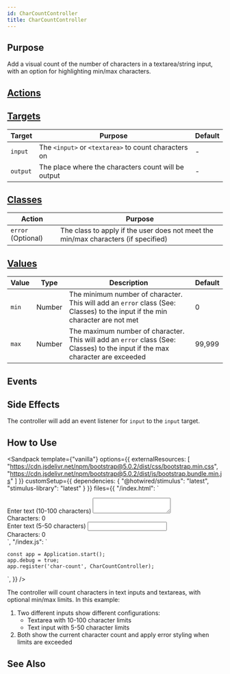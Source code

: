 ```yaml
---
id: CharCountController
title: CharCountController
---
```





## Purpose

Add a visual count of the number of characters in a textarea/string input, with an option for highlighting min/max characters.


## [Actions](https://stimulus.hotwire.dev/reference/actions)
<NoActions/>

## [Targets](https://stimulus.hotwire.dev/reference/targets)

| Target   | Purpose                                              | Default |
|----------|------------------------------------------------------|---------|
| `input`  | The `<input>` or `<textarea>` to count characters on | -       |
| `output` | The place where the characters count will be output  | -       |

## [Classes](https://stimulus.hotwire.dev/reference/classes)

| Action             | Purpose                                                                            |
|--------------------|------------------------------------------------------------------------------------|
| `error` (Optional) | The class to apply if the user does not meet the min/max characters (if specified) |

## [Values](https://stimulus.hotwire.dev/reference/values)

| Value | Type   | Description                                                                                                                   | Default |
|-------|--------|-------------------------------------------------------------------------------------------------------------------------------|---------|
| `min` | Number | The minimum number of character. This will add an `error` class (See: Classes) to the input if the min character are not met  | 0       |
| `max` | Number | The maximum number of character. This will add an `error` class (See: Classes) to the input if the max character are exceeded | 99,999  |

## Events
<NoEvents/>

## Side Effects

The controller will add an event listener for `input` to the `input` target.



## How to Use

<Sandpack
  template={"vanilla"}
  options={{
    externalResources: [
      "https://cdn.jsdelivr.net/npm/bootstrap@5.0.2/dist/css/bootstrap.min.css",
      "https://cdn.jsdelivr.net/npm/bootstrap@5.0.2/dist/js/bootstrap.bundle.min.js"
    ]
  }}
  customSetup={{
    dependencies: {
      "@hotwired/stimulus": "latest",
      "stimulus-library": "latest"
    }
  }}
  files={{
    "/index.html": `<div class="container mt-5">
  <div class="row">
    <div class="col-md-6">
      <div
        data-controller="char-count"
        data-char-count-min-value="10"
        data-char-count-max-value="100"
        data-char-count-error-class="is-invalid"
      >
        <label class="form-label">
          Enter text (10-100 characters)
        </label>
        <textarea
          class="form-control"
          data-char-count-target="input"
        ></textarea>
        <div class="form-text">
          Characters: <span data-char-count-target="output">0</span>
        </div>
      </div>
    </div>
    <div class="col-md-6">
      <div
        data-controller="char-count"
        data-char-count-min-value="5"
        data-char-count-max-value="50"
        data-char-count-error-class="is-invalid"
      >
        <label class="form-label">
          Enter text (5-50 characters)
        </label>
        <input
          type="text"
          class="form-control"
          data-char-count-target="input"
        />
        <div class="form-text">
          Characters: <span data-char-count-target="output">0</span>
        </div>
      </div>
    </div>
  </div>
</div>`,
    "/index.js": `
    
    const app = Application.start();
    app.debug = true;
    app.register('char-count', CharCountController);
`,
  }}
/>

The controller will count characters in text inputs and textareas, with optional min/max limits. In this example:

1. Two different inputs show different configurations:
   - Textarea with 10-100 character limits
   - Text input with 5-50 character limits
2. Both show the current character count and apply error styling when limits are exceeded

## See Also
